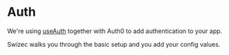 


# Auth

We're using [useAuth](https://github.com/Swizec/useAuth) together with Auth0 to add authentication to your app.

Swizec walks you through the basic setup and you add your config values.
